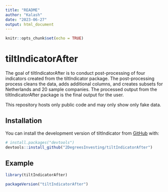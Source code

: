 ```yaml
---
title: "README"
author: "Kalash"
date: "2023-06-27"
output: html_document
---
```


```r
knitr::opts_chunk$set(echo = TRUE)
```

# tiltIndicatorAfter

The goal of tiltIndicatorAfter is to conduct post-processing of four indicators created from the tiltIndicator package. The post-processing process cleans the data, adds additional columns, and creates subsets for Netherlands and 20 sample companies. The processed output from the tiltIndicatorAfter package is the final output for the user.

This repository hosts only public code and may only show only fake data.

## Installation

You can install the development version of tiltIndicator from [GitHub](https://github.com/) with:

``` r
# install.packages("devtools")
devtools::install_github("2DegreesInvesting/tiltIndicatorAfter")
```

## Example

```r
library(tiltIndicatorAfter)

packageVersion("tiltIndicatorAfter")
```
